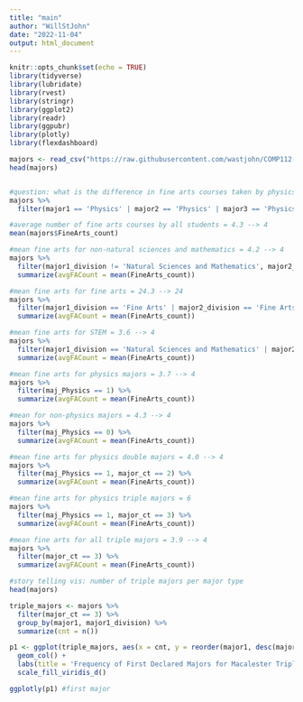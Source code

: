 ```yaml
---
title: "main"
author: "WillStJohn"
date: "2022-11-04"
output: html_document
---
```


```r
knitr::opts_chunk$set(echo = TRUE)
library(tidyverse)
library(lubridate)
library(rvest)
library(stringr)
library(ggplot2)
library(readr)
library(ggpubr)
library(plotly)
library(flexdashboard)
```

```r
majors <- read_csv("https://raw.githubusercontent.com/wastjohn/COMP112-Final/main/majordata.csv") #once project is done, the repo could be published and the link would change to the scraped from the web
head(majors)


#question: what is the difference in fine arts courses taken by physics triple majors
majors %>%
  filter(major1 == 'Physics' | major2 == 'Physics' | major3 == 'Physics', major_ct == 3)

#average number of fine arts courses by all students = 4.3 --> 4
mean(majors$FineArts_count)

#mean fine arts for non-natural sciences and mathematics = 4.2 --> 4
majors %>%
  filter(major1_division != 'Natural Sciences and Mathematics', major2_division != 'Natural Sciences and Mathematics', major3_division != 'Natural Sciences and Mathematics') %>%
  summarize(avgFACount = mean(FineArts_count))

#mean fine arts for fine arts = 24.3 --> 24
majors %>%
  filter(major1_division == 'Fine Arts' | major2_division == 'Fine Arts' | major3_division == 'Fine Arts') %>%
  summarize(avgFACount = mean(FineArts_count))

#mean fine arts for STEM = 3.6 --> 4
majors %>%
  filter(major1_division == 'Natural Sciences and Mathematics' | major2_division == 'Natural Sciences and Mathematics' | major3_division == 'Natural Sciences and Mathematics') %>%
  summarize(avgFACount = mean(FineArts_count))

#mean fine arts for physics majors = 3.7 --> 4
majors %>%
  filter(maj_Physics == 1) %>%
  summarize(avgFACount = mean(FineArts_count))

#mean for non-physics majors = 4.3 --> 4
majors %>%
  filter(maj_Physics == 0) %>%
  summarize(avgFACount = mean(FineArts_count))

#mean fine arts for physics double majors = 4.0 --> 4
majors %>%
  filter(maj_Physics == 1, major_ct == 2) %>%
  summarize(avgFACount = mean(FineArts_count))

#mean fine arts for physics triple majors = 6
majors %>%
  filter(maj_Physics == 1, major_ct == 3) %>%
  summarize(avgFACount = mean(FineArts_count))

#mean fine arts for all triple majors = 3.9 --> 4
majors %>%
  filter(major_ct == 3) %>%
  summarize(avgFACount = mean(FineArts_count))

#story telling vis: number of triple majors per major type
head(majors)

triple_majors <- majors %>%
  filter(major_ct == 3) %>%
  group_by(major1, major1_division) %>%
  summarize(cnt = n())

p1 <- ggplot(triple_majors, aes(x = cnt, y = reorder(major1, desc(major1_division)), fill = major1_division)) + 
  geom_col() +
  labs(title = 'Frequency of First Declared Majors for Macalester Triple-Majors', x = 'count') + 
  scale_fill_viridis_d()

ggplotly(p1) #first major
```





